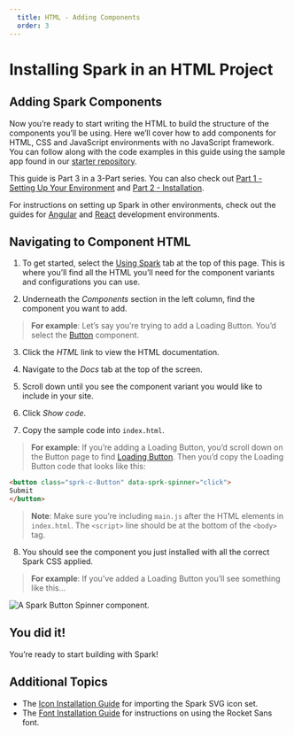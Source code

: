 ```yaml
---
  title: HTML - Adding Components
  order: 3
---
```



# Installing Spark in an HTML Project
## Adding Spark Components

Now you’re ready to start writing the HTML to build the structure
of the components you’ll be using. Here we’ll cover how to add
components for HTML, CSS and JavaScript environments with no
JavaScript framework. You can follow along with the code examples
in this guide using the sample app found in our <a href="https://github.com/sparkdesignsystem/spark-starter-html/" target="_blank">starter repository</a>.

This guide is Part 3 in a 3-Part series. You can also check out
[Part 1 - Setting Up Your Environment](/installing-spark/html-environment-setup) and
[Part 2 - Installation](/installing-spark/html-installation).

For instructions on setting up Spark in other environments, check out the
guides for [Angular](/installing-spark/angular) and [React](/installing-spark/react) development environments.

## Navigating to Component HTML

1. To get started, select the <a href="../using-spark" target="_blank">Using Spark</a>
tab at the top of this page. This is where you’ll find all the HTML you’ll
need for the component variants and configurations you can use.

2. Underneath the *Components* section in the left column, find the component
you want to add.

> **For example**: Let’s say you’re trying to add a Loading Button. You’d
select the <a href="../using-spark/components/button" target="_blank">Button</a> component.

3. Click the *HTML* link to view the HTML documentation.

4. Navigate to the *Docs* tab at the top of the screen.

5. Scroll down until you see the component variant you would like to
include in your site.

6. Click *Show code*.

7. Copy the sample code into `index.html`.

> **For example**: If you’re adding a Loading Button, you’d scroll
down on the Button page to find <a href="https://html.sparkdesignsystem.com/?path=/docs/components-button--loading" target="_blank">Loading Button</a>.
Then you’d copy the Loading Button code that looks like this:

``` html
<button class="sprk-c-Button" data-sprk-spinner="click">
Submit
</button>
```

> **Note**: Make sure you’re including `main.js` after the HTML
elements in `index.html`. The `<script>` line should be at the
bottom of the `<body>` tag.

8. You should see the component you just installed with all the
correct Spark CSS applied.

> **For example**: If you’ve added a Loading Button
you’ll see something like this…

<div class="sprk-u-Measure">
  <img
    class="sprk-u-mbm"
    style="margin: auto; display: block;"
    src={spinnergif}
    alt="A Spark Button Spinner component."/>
</div>

## You did it!

You’re ready to start building with Spark!

## Additional Topics

* The [Icon Installation Guide](/installing-spark/installing-icons) for
importing the Spark SVG icon set.
* The [Font Installation Guide](/installing-spark/installing-fonts) for
instructions on using the Rocket Sans font.